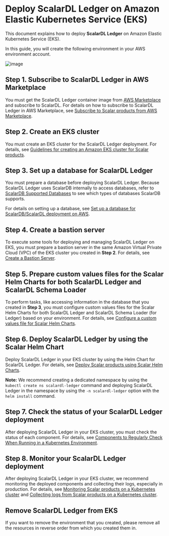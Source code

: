 # Deploy ScalarDL Ledger on Amazon Elastic Kubernetes Service (EKS)

This document explains how to deploy **ScalarDL Ledger** on Amazon Elastic Kubernetes Service (EKS).

In this guide, you will create the following environment in your AWS environment account.

![image](images/png/EKS_ScalarDL_Ledger.drawio.png)

## Step 1. Subscribe to ScalarDL Ledger in AWS Marketplace

You must get the ScalarDL Ledger container image from [AWS Marketplace](https://aws.amazon.com/marketplace/pp/prodview-3jdwfmqonx7a2) and subscribe to ScalarDL. For details on how to subscribe to ScalarDL Ledger in AWS Marketplace, see [Subscribe to Scalar products from AWS Marketplace](AwsMarketplaceGuide.mdx#subscribe-to-scalar-products-from-aws-marketplace).

## Step 2. Create an EKS cluster

You must create an EKS cluster for the ScalarDL Ledger deployment. For details, see [Guidelines for creating an Amazon EKS cluster for Scalar products](CreateEKSClusterForScalarProducts.mdx).

## Step 3. Set up a database for ScalarDL Ledger

You must prepare a database before deploying ScalarDL Ledger. Because ScalarDL Ledger uses ScalarDB internally to access databases, refer to [ScalarDB Supported Databases](https://github.com/scalar-labs/scalardb/blob/master/docs/scalardb-supported-databases.md) to see which types of databases ScalarDB supports.

For details on setting up a database, see [Set up a database for ScalarDB/ScalarDL deployment on AWS](SetupDatabaseForAWS.mdx).

## Step 4. Create a bastion server

To execute some tools for deploying and managing ScalarDL Ledger on EKS, you must prepare a bastion server in the same Amazon Virtual Private Cloud (VPC) of the EKS cluster you created in **Step 2**. For details, see [Create a Bastion Server](CreateBastionServer.mdx).

## Step 5. Prepare custom values files for the Scalar Helm Charts for both ScalarDL Ledger and ScalarDL Schema Loader

To perform tasks, like accessing information in the database that you created in **Step 3**, you must configure custom values files for the Scalar Helm Charts for both ScalarDL Ledger and ScalarDL Schema Loader (for Ledger) based on your environment. For details, see [Configure a custom values file for Scalar Helm Charts](https://github.com/scalar-labs/helm-charts/blob/main/docs/configure-custom-values-file.md).

## Step 6. Deploy ScalarDL Ledger by using the Scalar Helm Chart

Deploy ScalarDL Ledger in your EKS cluster by using the Helm Chart for ScalarDL Ledger. For details, see [Deploy Scalar products using Scalar Helm Charts](https://github.com/scalar-labs/helm-charts/blob/main/docs/how-to-deploy-scalar-products.md).

**Note:** We recommend creating a dedicated namespace by using the `kubectl create ns scalardl-ledger` command and deploying ScalarDL Ledger in the namespace by using the `-n scalardl-ledger` option with the `helm install` command.

## Step 7. Check the status of your ScalarDL Ledger deployment

After deploying ScalarDL Ledger in your EKS cluster, you must check the status of each component. For details, see [Components to Regularly Check When Running in a Kubernetes Environment](RegularCheck.mdx).

## Step 8. Monitor your ScalarDL Ledger deployment

After deploying ScalarDL Ledger in your EKS cluster, we recommend monitoring the deployed components and collecting their logs, especially in production. For details, see [Monitoring Scalar products on a Kubernetes cluster](K8sMonitorGuide.mdx) and [Collecting logs from Scalar products on a Kubernetes cluster](K8sLogCollectionGuide.mdx).

## Remove ScalarDL Ledger from EKS

If you want to remove the environment that you created, please remove all the resources in reverse order from which you created them in.
